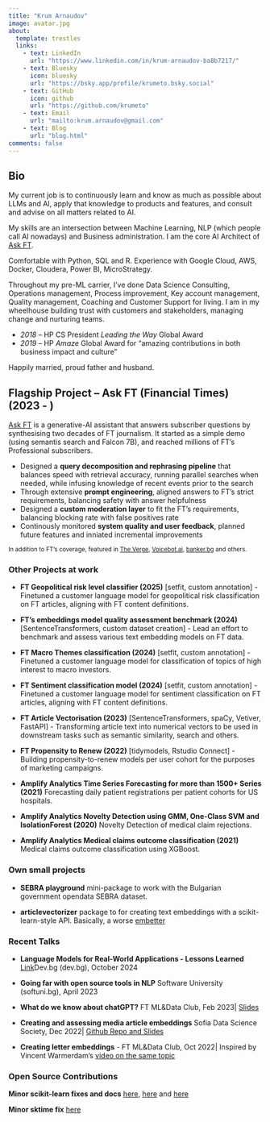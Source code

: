 ```yaml
---
title: "Krum Arnaudov"
image: avatar.jpg
about:
  template: trestles
  links:
    - text: LinkedIn
      url: "https://www.linkedin.com/in/krum-arnaudov-ba8b7217/"
    - text: Bluesky
      icon: bluesky
      url: "https://bsky.app/profile/krumeto.bsky.social"
    - text: GitHub
      icon: github
      url: "https://github.com/krumeto"
    - text: Email
      url: "mailto:krum.arnaudov@gmail.com"
    - text: Blog
      url: "blog.html"
comments: false
---
```

::: {.column-page}

## Bio

My current job is to continuously learn and know as much as possible about LLMs and AI, apply that knowledge to products and features, and consult and advise on all matters related to AI.

My skills are an intersection between Machine Learning, NLP (which people call AI nowadays) and Business administration. I am the core AI Architect of [Ask FT](https://professional.ft.com/ask-ft).

Comfortable with Python, SQL and R. Experience with Google Cloud, AWS, Docker, Cloudera, Power BI, MicroStrategy. 

Throughout my pre-ML carrier, I've done Data Science Consulting, Operations management, Process improvement, Key account management, Quality management, Coaching and Customer Support for living. I am in my wheelhouse building trust with customers and stakeholders, managing change and nurturing teams.

- *2018* – HP CS President *Leading the Way* Global Award  
- *2019* – HP *Amaze* Global Award for “amazing contributions in both business impact and culture”

Happily married, proud father and husband.

<p></p>

## Flagship Project – Ask FT (Financial Times) (2023 - )

[Ask FT](https://professional.ft.com/ask-ft) is a generative-AI assistant that answers subscriber questions by synthesising two decades of FT journalism. It started as a simple demo (using semantis search and Falcon 7B), and reached millions of FT's Professional subscribers.

- Designed a **query decomposition and rephrasing pipeline** that balances speed with retrieval accuracy, running parallel searches when needed, while infusing knowledge of recent events prior to the search
- Through extensive **prompt engineering**, aligned answers to FT's strict requirements, balancing safety with answer helpfulness
- Designed a **custom moderation layer** to fit the FT's requirements, balancing blocking rate with false positives rate
- Continously monitored **system quality and user feedback**, planned future features and inniated incremental improvements 

<small>In addition to FT's coverage, featured in [The Verge](https://www.theverge.com/2024/3/23/24106296/ask-ft-generative-ai-chatbot-answers-tool), [Voicebot.ai](https://voicebot.ai/2024/03/25/financial-times-launches-generative-ai-chatbot-for-subscribers-powered-by-anthropics-claude-3-llm/), [banker.bg](https://banker.bg/2024/03/24/the-financial-times-%D1%82%D0%B5%D1%81%D1%82%D0%B2%D0%B0-%D1%87%D0%B0%D1%82%D0%B1%D0%BE%D1%82%D0%B0-ask-ft/) and others.</small>

### Other Projects at work

- **FT Geopolitical risk level classifier (2025)** [setfit, custom annotation] - Finetuned a customer language model for geopolitical risk classification on FT articles, aligning with FT content definitions.

- **FT's embeddings model quality assessment benchmark (2024)** [SentenceTransformers, custom dataset creation] - Lead an effort to benchmark and assess various text embedding models on FT data.

- **FT Macro Themes classification (2024)** [setfit, custom annotation] - Finetuned a customer language model for classification of topics of high interest to macro investors.

- **FT Sentiment classification model (2024)** [setfit, custom annotation] - Finetuned a customer language model for sentiment classification on FT articles, aligning with FT content definitions.

- **FT Article Vectorisation (2023)** [SentenceTransformers, spaCy, Vetiver, FastAPI] - Transforming article text into numerical vectors to be used in downstream tasks such as semantic similarity, search and others.

- **FT Propensity to Renew (2022)** [tidymodels, Rstudio Connect] - Building propensity-to-renew models per user cohort for the purposes of marketing campaigns.

- **Amplify Analytics Time Series Forecasting for more than 1500+ Series (2021)** Forecasting daily patient registrations per patient cohorts for US hospitals.

- **Amplify Analytics Novelty Detection using GMM, One-Class SVM and IsolationForest (2020)** Novelty Detection of medical claim rejections. 

- **Amplify Analytics Medical claims outcome classification (2021)** Medical claims outcome classification using XGBoost.

### Own small projects

- **SEBRA playground** mini-package to work with the Bulgarian government opendata SEBRA dataset.

- **articlevectorizer** package to for creating text embeddings with a scikit-learn-style API. Basically, a worse [embetter](https://github.com/koaning/embetter)

### Recent Talks

- **Language Models for Real-World Applications - Lessons Learned** [Link](https://dev.bg/event/language-models-for-real-world-applications-lessons-learned/)Dev.bg (dev.bg), October 2024

- **Going far with open source tools in NLP** Software University (softuni.bg), April 2023

- **What do we know about chatGPT?** FT ML&Data Club, Feb 2023| [Slides](https://docs.google.com/presentation/d/1CTbLVi6_nOc1LZvVc8ymQ6yzS36tOCj37CXrmYNaRdo/edit?usp=sharing)

- **Creating and assessing media article embeddings** Sofia Data Science Society, Dec 2022| [Github Repo and Slides](https://github.com/krumeto/article-vectorisation-eda)

- **Creating letter embeddings** - FT ML&Data Club, Oct 2022| Inspired by Vincent Warmerdam's [video on the same topic](https://www.youtube.com/watch?v=mWvnlVw_LiY&list=PL75e0qA87dlG-za8eLI6t0_Pbxafk-cxb&index=6&ab_channel=Rasa)


### Open Source Contributions

**Minor scikit-learn fixes and docs** [here](https://github.com/scikit-learn/scikit-learn/pull/21498), [here](https://github.com/scikit-learn/scikit-learn/pull/21434) and [here](https://github.com/scikit-learn/scikit-learn/pull/17487)

**Minor sktime fix** [here](https://github.com/sktime/sktime/pull/422)

:::

<!-- LinkedIn verification -->
<link rel="me" href="https://www.linkedin.com/in/krum-arnaudov-ba8b7217/">